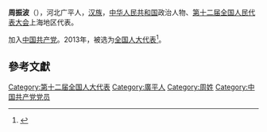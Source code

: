 '''周振波'''（{{bd|1976年||}}），河北广平人，[[汉族|汉族]]，[[中华人民共和国|中华人民共和国]]政治人物、[[第十二届全国人民代表大会|第十二届全国人民代表大会]]上海地区代表。

加入[[中国共产党|中国共产党]]。2013年，被选为[[全国人大代表|全国人大代表]]<ref>{{cite news|title=全国人大代表信息-周振波|url=http://210.82.31.1:8084/delegate/viewDelegate.action?dbid=120653|accessdate=2013-03-28|newspaper=全国人大网|archive-url=https://web.archive.org/web/20160305230616/http://www.npc.gov.cn/delegate/viewDelegate.action?dbid=120653|archive-date=2016-03-05|dead-url=yes}}</ref>。

==參考文獻==
{{reflist}}
{{中国政治人物小作品}}

[[Category:第十二届全国人大代表|Category:第十二届全国人大代表]]
[[Category:廣平人|Category:廣平人]]
[[Category:周姓|Category:周姓]]
[[Category:中国共产党党员|Category:中国共产党党员]]